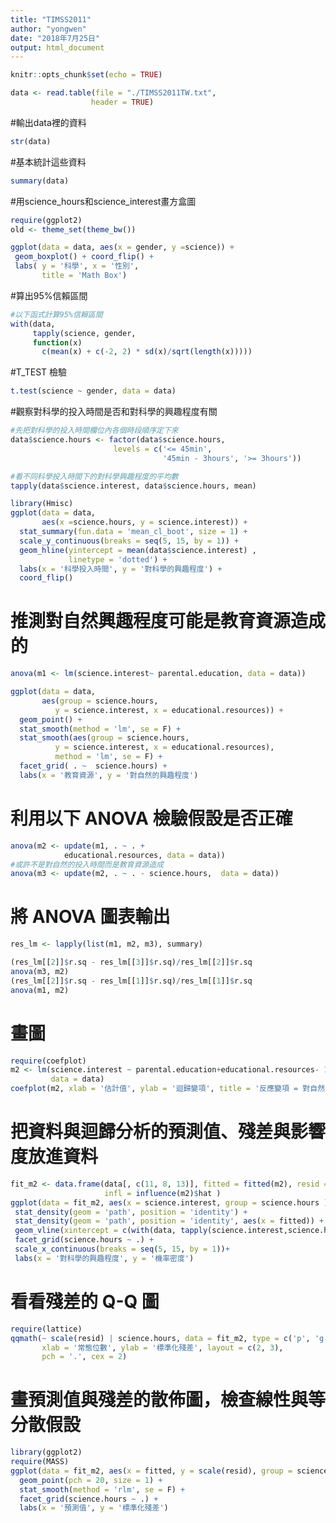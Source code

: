 ```yaml
---
title: "TIMSS2011"
author: "yongwen"
date: "2018年7月25日"
output: html_document
---
```


```r
knitr::opts_chunk$set(echo = TRUE)
```

```r
data <- read.table(file = "./TIMSS2011TW.txt", 
                  header = TRUE)
```
#輸出data裡的資料
```r
str(data)
```
#基本統計這些資料
```r
summary(data)
```
#用science_hours和science_interest畫方盒圖
```r
require(ggplot2)
old <- theme_set(theme_bw())
```

```r
ggplot(data = data, aes(x = gender, y =science)) +
 geom_boxplot() + coord_flip() +
 labs( y = '科學', x = '性別', 
       title = 'Math Box')
```
#算出95%信賴區間
```r
#以下函式計算95%信賴區間
with(data, 
     tapply(science, gender,
     function(x) 
       c(mean(x) + c(-2, 2) * sd(x)/sqrt(length(x)))))
```
#T_TEST 檢驗
```r
t.test(science ~ gender, data = data)
```
#觀察對科學的投入時間是否和對科學的興趣程度有關
```r
#先把對科學的投入時間欄位內各個時段順序定下來
data$science.hours <- factor(data$science.hours, 
                       levels = c('<= 45min',
                                  '45min - 3hours', '>= 3hours'))

#看不同科學投入時間下的對科學興趣程度的平均數
tapply(data$science.interest, data$science.hours, mean)
```
```r
library(Hmisc)
ggplot(data = data, 
       aes(x =science.hours, y = science.interest)) +
  stat_summary(fun.data = 'mean_cl_boot', size = 1) +
  scale_y_continuous(breaks = seq(5, 15, by = 1)) +
  geom_hline(yintercept = mean(data$science.interest) , 
             linetype = 'dotted') +
  labs(x = '科學投入時間', y = '對科學的興趣程度') +
  coord_flip()
```
# 推測對自然興趣程度可能是教育資源造成的
```r
anova(m1 <- lm(science.interest~ parental.education, data = data))
```


```r
ggplot(data = data, 
       aes(group = science.hours, 
          y = science.interest, x = educational.resources)) +
  geom_point() +
  stat_smooth(method = 'lm', se = F) +
  stat_smooth(aes(group = science.hours, 
          y = science.interest, x = educational.resources), 
          method = 'lm', se = F) + 
  facet_grid( . ~  science.hours) +
  labs(x = '教育資源', y = '對自然的興趣程度')
```



# 利用以下 ANOVA 檢驗假設是否正確
```r
anova(m2 <- update(m1, . ~ . + 
            educational.resources, data = data))
#或許不是對自然的投入時間而是教育資源造成
anova(m3 <- update(m2, . ~ . - science.hours,  data = data))
```

# 將 ANOVA 圖表輸出
```r
res_lm <- lapply(list(m1, m2, m3), summary)

(res_lm[[2]]$r.sq - res_lm[[3]]$r.sq)/res_lm[[2]]$r.sq
anova(m3, m2)
(res_lm[[2]]$r.sq - res_lm[[1]]$r.sq)/res_lm[[1]]$r.sq
anova(m1, m2)
```

# 畫圖
```r
require(coefplot)
m2 <- lm(science.interest ~ parental.education+educational.resources- 1, 
         data = data)
coefplot(m2, xlab = '估計值', ylab = '迴歸變項', title = '反應變項 = 對自然的興趣程度')

```
# 把資料與迴歸分析的預測值、殘差與影響度放進資料
```r
fit_m2 <- data.frame(data[, c(11, 8, 13)], fitted = fitted(m2), resid = resid(m2),
                     infl = influence(m2)$hat )
ggplot(data = fit_m2, aes(x = science.interest, group = science.hours )) +
 stat_density(geom = 'path', position = 'identity') +
 stat_density(geom = 'path', position = 'identity', aes(x = fitted)) +
 geom_vline(xintercept = c(with(data, tapply(science.interest,science.hours, mean))), linetype = 'dotted')+
 facet_grid(science.hours ~ .) +
 scale_x_continuous(breaks = seq(5, 15, by = 1))+
 labs(x = '對科學的興趣程度', y = '機率密度')

```


# 看看殘差的 Q-Q 圖
```r
require(lattice)
qqmath(~ scale(resid) | science.hours, data = fit_m2, type = c('p', 'g', 'r'),
       xlab = '常態位數', ylab = '標準化殘差', layout = c(2, 3),
       pch = '.', cex = 2)
```


# 畫預測值與殘差的散佈圖，檢查線性與等分散假設
```r
library(ggplot2)
require(MASS)
ggplot(data = fit_m2, aes(x = fitted, y = scale(resid), group = science.hours )) +
  geom_point(pch = 20, size = 1) +
  stat_smooth(method = 'rlm', se = F) +
  facet_grid(science.hours ~ .) +
  labs(x = '預測值', y = '標準化殘差')
```